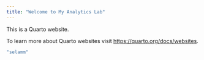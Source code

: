 ```yaml
---
title: "Welcome to My Analytics Lab"
---
```


This is a Quarto website.

To learn more about Quarto websites visit <https://quarto.org/docs/websites>.

```r
"selamm"
```

